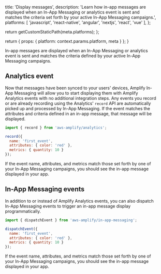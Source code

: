 
  title: 'Display messages',
  description: 'Learn how in-app messages are displayed when an In-App Messaging or analytics event is sent and matches the criteria set forth by your active In-App Messaging campaigns.',
  platforms: [
    'javascript',
    'react-native',
    'angular',
    'nextjs',
    'react',
    'vue'
  ],
};

  return getCustomStaticPath(meta.platforms);
};

  return {
    props: {
      platform: context.params.platform,
      meta
    }
  };
}

In-app messages are displayed when an In-App Messaging or analytics event is sent and matches the criteria defined by your active In-App Messaging campaigns.

## Analytics event

Now that messages have been synced to your users' devices, Amplify In-App Messaging will allow you to start displaying them with Amplify Analytics events with no additional integration steps. Any events you record or are already recording using the Analytics' `record` API are automatically picked up and processed by In-App Messaging. If the event matches the attributes and criteria defined in an in-app message, that message will be displayed.

```js title="src/index.js"
import { record } from 'aws-amplify/analytics';

record({
  name: 'first_event',
  attributes: { color: 'red' },
  metrics: { quantity: 10 }
});
```

If the event name, attributes, and metrics match those set forth by one of your In-App Messaging campaigns, you should see the in-app message displayed in your app.

## In-App Messaging events

In addition to or instead of Amplify Analytics events, you can also dispatch In-App Messaging events to trigger an in-app message display programmatically.

```js title="src/index.js"
import { dispatchEvent } from 'aws-amplify/in-app-messaging';

dispatchEvent({
  name: 'first_event',
  attributes: { color: 'red' },
  metrics: { quantity: 10 }
});
```

If the event name, attributes, and metrics match those set forth by one of your In-App Messaging campaigns, you should see the in-app message displayed in your app.
